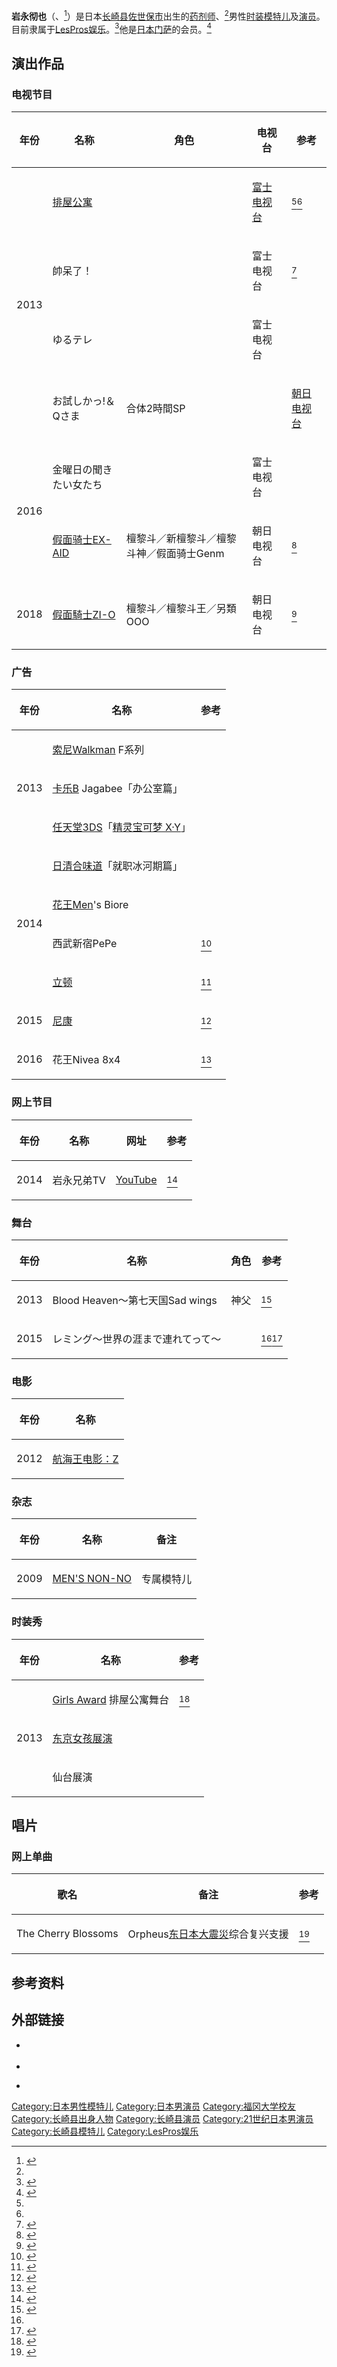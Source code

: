 {{Infobox person
| name = 岩永徹也
| image = 
| caption = 
| native_name = 岩永 徹也
| native_name_lang = ja
| birth_name = 
| birth_date = {{Birth date and age|1986|10|16}}
| birth_place = {{JPN}}[[长崎县|长崎县]][[佐世保市|佐世保市]]
| nationality = 日本人
| other_names = 王子<ref name="terrace house 1">{{cite web|url=http://mdpr.jp/news/detail/1233261|title=「テラスハウス」メンバー勢揃い 大パニックとなったイベントを語る モデルプレスインタビュー|work=Modelpress|language=ja|date=2013年3月28日|accessdate=2017年1月10日|archive-date=2016年3月4日|archive-url=https://web.archive.org/web/20160304214241/http://mdpr.jp/news/detail/1233261|dead-url=no}}</ref><ref name="terrace house 2">{{cite web|url=http://mdpr.jp/news/detail/1257799|title=【テラスハウス】3人が同時卒業 涙の別れ|work=Modelpress|language=ja|date=2013年7月6日|accessdate=2017年1月10日|archive-date=2015年7月14日|archive-url=https://web.archive.org/web/20150714181353/http://mdpr.jp/news/detail/1257799|dead-url=no}}</ref>
| alias = 
| death_date =
| education = {{hlist|[[福冈大学|福冈大学]]药学部<ref>{{cite web|url=http://r25.jp/entertainment/00034047/|title=MENSA会員が明かす意外な学びスタイルとは？ 頭脳派モデル・岩永徹也の勉強術|work=R25|language=ja|publisher=Recruit Holdings|date=2014年1月21日|accessdate=2017年1月10日|archive-url=https://web.archive.org/web/20161005102659/http://r25.jp/entertainment/00034047/|archive-date=2016年10月5日|dead-url=yes}}</ref>|[[庆应义塾大学|庆应义塾大学]]大学院药学研究科}}
| occupation = 药剂师、模特儿、歌手、演员
| years_active = 2009年至今
| agent = 
| known_for = 
| home_town = 
| height = {{height|m=1.86}}（2013年）
| weight = {{weight|kg=64}}
| spouse = 
| relatives = 
| death_place = 
| children = 
| awards = 
| website = 
}}
'''岩永彻也'''（{{lang-ja|いわなが てつや}}、{{bd|1986年|10月16日|catIdx=Iwanaga Tetsuya}}<ref name="modelpress">{{cite web|url=http://mdpr.jp/interview/detail/1246474|title=テラスハウスのイケメンモデル、芸能界での野望＆メンバーとの恋愛を語る モデルプレスインタビュー|work=Modelpress|language=ja|date=2013年5月23日|accessdate=2017年1月10日|archive-date=2017年3月5日|archive-url=https://web.archive.org/web/20170305114913/https://mdpr.jp/interview/detail/1246474|dead-url=no}}</ref>）是日本[[长崎县|长崎县]][[佐世保市|佐世保市]]出生的[[药剂师|药剂师]]、<ref name="modelpress"/>男性[[模特儿|时装模特儿]]及[[演员|演员]]。目前隶属于[[LesPros娱乐|LesPros娱乐]]。<ref>{{cite web|url=http://www.oricon.co.jp/news/2031199/full/|title=『テラスハウス』岩永"王子"も参加! レプロイケメンイベント第2弾が12・21開催|work=Oricon Style|language=ja|publisher=[[Oricon|Oricon]]|date=2013年11月23日|accessdate=2017年1月10日|archive-date=2016年10月5日|archive-url=https://web.archive.org/web/20161005075757/http://www.oricon.co.jp/news/2031199/full/|dead-url=no}}</ref>他是[[门萨国际|日本门萨]]的会员。<ref name="profile">{{cite web|url=http://www.lespros.co.jp/talent/models/tetsuya_iwanaga/#tabs1|title=岩永 徹也|work=[[LesPros娱乐|LesPros娱乐]]|language=ja|accessdate=2017年1月10日|archive-url=https://web.archive.org/web/20170128143328/http://www.lespros.co.jp/talent/models/tetsuya_iwanaga/#tabs1|archive-date=2017年1月28日|dead-url=yes}}</ref>

==演出作品==
===电视节目===
{|class="wikitable"
|-
! 年份
! 名称
! 角色
! 电视台
! 参考
|-
|rowspan="4"| 2013 || [[排屋公寓|排屋公寓]] || || [[富士电视台|富士电视台]] ||<ref name="terrace house 1"/><ref name="terrace house 2"/>
|-
|帥呆了！ || || 富士电视台 ||<ref>{{cite web|url=http://news-trend.jp/8625.html|title=テラスハウス王子岩永徹也が野球拳パンイチ姿で炎上@「めちゃイケ」|work=News Trend|language=ja|accessdate=2017年1月10日|archive-date=2013年9月2日|archive-url=https://web.archive.org/web/20130902062433/http://news-trend.jp/8625.html|dead-url=yes}}</ref>
|-
|ゆるテレ || || 富士电视台 ||
|-
|お試しかっ!＆Qさま!!合体2時間SP || || [[朝日电视台|朝日电视台]] ||<ref>{{cite web|url=http://news.livedoor.com/article/detail/8261442/ |title=ジャニーズ初の小説家としても活躍中！NEWSの加藤シゲアキが『Qさま!!』に初登場！『お試しかっ！＆Qさま!!合体2時間SP』 |work=[[活力门|livedoor NEWS]] |language=ja |publisher=TV Dogatchi |date=2013年11月18日 |accessdate=2017年1月10日 |deadurl=bot: unknown |archiveurl=https://web.archive.org/web/20131212154640/http://news.livedoor.com/article/detail/8261442/ |archivedate=2013年12月12日 }}</ref>
|-
|rowspan="2"| 2016 || 金曜日の聞きたい女たち || || 富士电视台 ||
|-
|[[假面骑士EX-AID|假面骑士EX-AID]] || 檀黎斗／新檀黎斗／檀黎斗神／假面骑士Genm || 朝日电视台 ||<ref>{{cite web|url=http://mdpr.jp/news/detail/1610499|title=元テラハ岩永徹也「仮面ライダーエグゼイド」でドラマデビュー「誇りに思う」|work=Modelpress|language=ja|date=2016年8月30日|accessdate=2017年1月10日|archive-date=2016年11月7日|archive-url=https://web.archive.org/web/20161107223516/https://mdpr.jp/news/detail/1610499|dead-url=no}}</ref>
|-
|rowspan="1"| 2018 || [[假面騎士ZI-O|假面騎士ZI-O]] ||檀黎斗／檀黎斗王／另類OOO || 朝日电视台 ||<ref>{{cite web|url=https://news.mynavi.jp/article/20181014-706464/|title=仮面ライダージオウ』で檀黎斗が今度は"檀黎斗王"に! 『オーズ』の世界でやりたい放題|work=Modelpress|language=ja|date=2018年10月14日|accessdate=2018年10月14日|archive-date=2018年10月14日|archive-url=https://web.archive.org/web/20181014130022/https://news.mynavi.jp/article/20181014-706464/|dead-url=no}}</ref>
|}

===广告===
{|class="wikitable"
|-
! 年份
! 名称
! 参考
|-
|rowspan="3"| 2013 || [[索尼|索尼]][[Walkman|Walkman]] F系列 ||
|-
|[[卡乐B|卡乐B]] Jagabee「办公室篇」 ||
|-
|[[任天堂3DS|任天堂3DS]]「[[精灵宝可梦_X·Y|精灵宝可梦 X·Y]]」 ||
|-
|rowspan="4"| 2014 || [[日清食品|日清]][[合味道|合味道]]「就职冰河期篇」 ||
|-
|[[花王|花王]]Men's Biore ||
|-
|西武新宿PePe ||<ref>{{cite web|url=http://www.pepe.jp/iruma/page/|title=西武新宿ぺぺ＆アメリカン・ブルーバード|work=PePe|language=ja|accessdate=2017年1月10日|archive-url=https://web.archive.org/web/20151018064246/http://www.pepe.jp/iruma/page/|archive-date=2015年10月18日|dead-url=yes}}</ref>
|-
|[[立顿|立顿]] ||<ref>{{cite web|author=岩永彻也|date=2014年5月23日|url=http://ameblo.jp/tetsuya-iwanaga/entry-11859070765.html|title=Lipton|work=岩永彻也官方博客|language=ja|publisher=[[Ameba部落格|Ameba部落格]]|accessdate=2017年1月10日|archive-date=2016年12月22日|archive-url=https://web.archive.org/web/20161222014531/http://ameblo.jp/tetsuya-iwanaga/entry-11859070765.html|dead-url=no}}</ref>
|-
| 2015 || [[尼康|尼康]] ||<ref>{{cite web|author=岩永彻也|date=2015年7月7日|url=http://ameblo.jp/tetsuya-iwanaga/entry-12047631328.html|title=尼康|work=岩永彻也官方博客|language=ja|publisher=变形虫博客|accessdate=2017年1月10日|archive-date=2016年12月22日|archive-url=https://web.archive.org/web/20161222022146/http://ameblo.jp/tetsuya-iwanaga/entry-12047631328.html|dead-url=no}}</ref>
|-
| 2016 || 花王Nivea 8x4 ||<ref>{{cite web|url=https://www.youtube.com/watch?v=Vfu0xxZ_ziU|title=「恋する女子必見！胸キュン デートマニュアル」|work=[[YouTube|YouTube]]|date=2016年4月10日|accessdate=2017年1月10日}}</ref>
|}

===网上节目===
{|class="wikitable"
|-
! 年份
! 名称
! 网址
! 参考
|-
| 2014 || 岩永兄弟TV || [[YouTube|YouTube]] ||<ref>{{cite web|url=https://www.youtube.com/user/iwanagabrothers|title=岩永兄弟TV|work=YouTube|language=ja|accessdate=2017年1月10日|archive-date=2017年1月22日|archive-url=https://web.archive.org/web/20170122003813/https://www.youtube.com/user/iwanagabrothers|dead-url=no}}</ref>
|}

===舞台===
{|class="wikitable"
|-
! 年份
! 名称
! 角色
! 参考
|-
| 2013 || Blood Heaven〜第七天国Sad wings || 神父 ||<ref>{{cite web|url=https://www.youtube.com/watch?v=aI3XZO-z9YA|title=「Blood Heaven〜第七天国 Sad wings」Cast Message2|work=YouTube|language=ja|date=2013年3月25日|accessdate=2017年1月10日|archive-date=2015年3月27日|archive-url=https://web.archive.org/web/20150327212531/https://www.youtube.com/watch?v=aI3XZO-z9YA&feature=youtu.be|dead-url=no}}</ref>
|-
| 2015 || レミング〜世界の涯まで連れてって〜 || ||<ref name="profile"/><ref>{{cite web|url=http://www.parco-play.com/web/play/lemming2015/info.pdf|title=パルコ劇場 Information|language=ja|accessdate=2017年1月10日|archive-url=https://web.archive.org/web/20150709131220/http://www.parco-play.com/web/play/lemming2015/info.pdf|archive-date=2015年7月9日|dead-url=yes}}</ref>
|}

===电影===
{|class="wikitable"
|-
! 年份
! 名称
|-
| 2012 || [[航海王电影：Z|航海王电影：Z]]
|}

===杂志===
{|class="wikitable"
|-
! 年份
! 名称
! 备注
|-
| 2009 || [[MEN'S_NON-NO|MEN'S NON-NO]] || 专属模特儿
|}

===时装秀===
{|class="wikitable"
|-
! 年份
! 名称
! 参考
|-
|rowspan="3"| 2013 || [[Girls_Award|Girls Award]] 排屋公寓舞台 ||<ref>{{cite web|url=http://www.fashionsnap.com/news/2014-04-19/post-3144/|title=テラスハウス新旧メンバー集結に大歓声|work=Fashionsnap.com|date=2014年4月19日|accessdate=2017年1月10日|archive-date=2016年3月4日|archive-url=https://web.archive.org/web/20160304053034/http://www.fashionsnap.com/news/2014-04-19/post-3144/|dead-url=no}}</ref>
|-
|[[东京女孩展演|东京女孩展演]] ||
|-
|仙台展演 ||
|}

==唱片==
===网上单曲===
{|class="wikitable"
|-
! 歌名
! 备注
! 参考
|-
| The Cherry Blossoms || Orpheus[[东日本大震災|东日本大震災]]综合复兴支援 ||<ref>{{cite web|url=http://www.orpheusrecords.jp/omnibus/index.html|title=オルフェウスレコードWEBサイト|language=ja|accessdate=2017年1月10日|archive-date=2016年10月17日|archive-url=https://web.archive.org/web/20161017035629/http://www.orpheusrecords.jp/omnibus/index.html|dead-url=no}}</ref>
|}

==参考资料==
{{Reflist}}

==外部链接==
*{{Official website|www.lespros.co.jp/talent/models/tetsuya_iwanaga/|官方个人资料}} {{ja icon}}
*{{Official blog|ameblo.jp/tetsuya-iwanaga}}
*{{Twitter|lespros_tetsuya}} {{ja icon}}

{{DEFAULTSORT:Iwanaga, Tetsuya}}
[[Category:日本男性模特儿|Category:日本男性模特儿]]
[[Category:日本男演员|Category:日本男演员]]
[[Category:福冈大学校友|Category:福冈大学校友]]
[[Category:长崎县出身人物|Category:长崎县出身人物]]
[[Category:长崎县演员|Category:长崎县演员]]
[[Category:21世纪日本男演员|Category:21世纪日本男演员]]
[[Category:长崎县模特儿|Category:长崎县模特儿]]
[[Category:LesPros娱乐|Category:LesPros娱乐]]